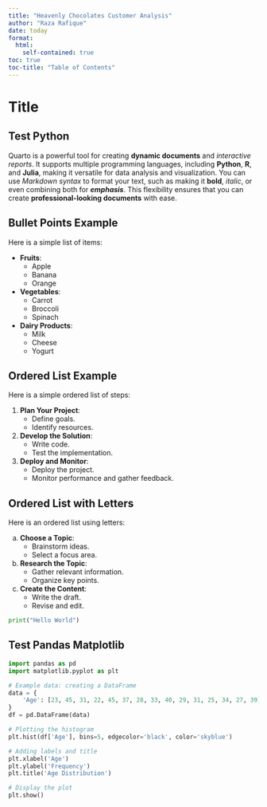 ---
title: "Heavenly Chocolates Customer Analysis"
author: "Raza Rafique"
date: today
format: 
  html:
    self-contained: true
toc: true
toc-title: "Table of Contents"
---

# Title

## Test Python
Quarto is a powerful tool for creating **dynamic documents** and *interactive reports*. It supports multiple programming languages, including **Python**, **R**, and **Julia**, making it versatile for data analysis and visualization. You can use *Markdown syntax* to format your text, such as making it **bold**, *italic*, or even combining both for ***emphasis***. This flexibility ensures that you can create **professional-looking documents** with ease.

## Bullet Points Example

Here is a simple list of items:

- **Fruits**: 
  - Apple
  - Banana
  - Orange
- **Vegetables**:
  - Carrot
  - Broccoli
  - Spinach
- **Dairy Products**:
  - Milk
  - Cheese
  - Yogurt

## Ordered List Example

Here is a simple ordered list of steps:

1. **Plan Your Project**:
   - Define goals.
   - Identify resources.
2. **Develop the Solution**:
   - Write code.
   - Test the implementation.
3. **Deploy and Monitor**:
   - Deploy the project.
   - Monitor performance and gather feedback.

## Ordered List with Letters

Here is an ordered list using letters:

a. **Choose a Topic**:
   - Brainstorm ideas.
   - Select a focus area.
b. **Research the Topic**:
   - Gather relevant information.
   - Organize key points.
c. **Create the Content**:
   - Write the draft.
   - Revise and edit.
   
```{python}
print("Hello World")
```

## Test Pandas Matplotlib
```{python}

import pandas as pd
import matplotlib.pyplot as plt

# Example data: creating a DataFrame
data = {
    'Age': [23, 45, 31, 22, 45, 37, 28, 33, 40, 29, 31, 25, 34, 27, 39]
}
df = pd.DataFrame(data)

# Plotting the histogram
plt.hist(df['Age'], bins=5, edgecolor='black', color='skyblue')

# Adding labels and title
plt.xlabel('Age')
plt.ylabel('Frequency')
plt.title('Age Distribution')

# Display the plot
plt.show()
```